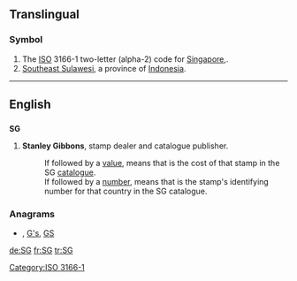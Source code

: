 {{also|sg|Sg|.sg}}
==Translingual==

===Symbol===
{{infl|mul|symbol}}
# The [[ISO]] 3166-1 two-letter (alpha-2) code for [[Singapore]],.
# [[Southeast Sulawesi]], a province of [[Indonesia]].

[[Category:ISO 3166-1]]
----
==English==

==={{initialism}}===
'''SG'''

# {{philately}} '''Stanley Gibbons''', stamp dealer and catalogue publisher.
#: If followed by a [[value]], means that is the cost of that stamp in the SG [[catalogue]].
#: If followed by a [[number]], means that is the stamp's identifying number for that country in the SG catalogue.

===Anagrams===
* {{alphagram|[[g's#English|g's]]}} , [[G's#English|G's]], [[GS#English|GS]]


[[de:SG]]
[[fr:SG]]
[[tr:SG]]